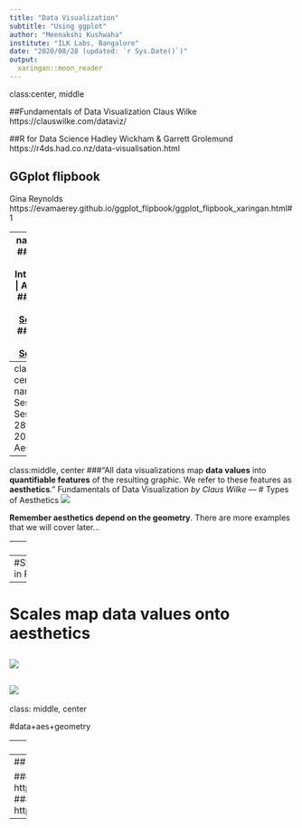 ```yaml
---
title: "Data Visualization"
subtitle: "Using ggplot"
author: "Meenakshi Kushwaha"
institute: "ILK Labs, Bangalore"
date: "2020/08/28 (updated: `r Sys.Date()`)"
output:
  xaringan::moon_reader
---
```

class:center, middle

##Fundamentals of Data Visualization
Claus Wilke  
https://clauswilke.com/dataviz/  


##R for Data Science
Hadley Wickham & Garrett Grolemund  
https://r4ds.had.co.nz/data-visualisation.html

## GGplot flipbook
Gina Reynolds
https://evamaerey.github.io/ggplot_flipbook/ggplot_flipbook_xaringan.html#1


---
name:index
## [Session 1](#Session1): Introduction | Aesthetics
## [Session 2](#Session2): 
## [Session 3](#Session3): 
## [Session 4](#Session4): 
## [Session 5](#Session5): 

???
hyperlink the slides
---
class:middle, center
name: Session1
# Session1
## 28th Aug 2020
## Aesthetics
---
class:middle, center
###"All data visualizations map **data values** into **quantifiable features** of the resulting graphic. We refer to these features as **aesthetics**."
Fundamentals of Data Visualization *by Claus Wilke*
---
# Types of Aesthetics
![](images/common-aesthetics-1.png)

**Remember aesthetics depend on the geometry**. There are more examples that we will cover later...

---
![](images/var_types.png)
---
#Shapes in R
![](images/shapes-1.png)
---
# Scales map data values onto aesthetics
![](images/basic-scales-example-1.png)
---
![](images/mtcars-five-scale-1.png)
---
class: middle, center

#data+aes+geometry

---
![](images/horst_ggplot.jpeg)
---
## GGplot flipbook
Gina Reynolds  

###On your own   
https://evamaerey.github.io/ggplot_flipbook/ggplot_flipbook_xaringan.html#1  
###In session  
https://evamaerey.github.io/ggplot2_grammar_guide/data_aes_geom.html#37

---
